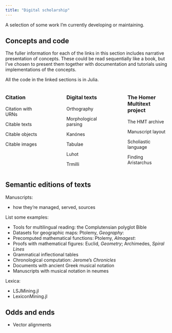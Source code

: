 ```yaml
---
title: "Digital scholarship"
---
```


A selection of some work I'm currently developing or maintaining.


## Concepts and code

The fuller information for each of the links in this section includes narrative presentation of concepts. These could be read sequentially like a book, but I've chosen to present them together with documentation and tutorials using implementations of the concepts.

All the code in the linked sections is in Julia.

:::: {.columns}

::: {.column width="25%"}
### Citation

Citation with URNs

Citable texts

Citable objects

Citable images

:::

::: {.column width="5%"}
<!-- empty column to create gap -->
:::

::: {.column width="25%"}
### Digital texts


Orthography

Morphological parsing

Kanónes

Tabulae

Luhot

Trmilli




:::

::: {.column width="5%"}
<!-- empty column to create gap -->
:::

::: {.column width="25%"}
### The Homer Multitext project


The HMT archive

Manuscript layout

Scholiastic language 

Finding Aristarchus

:::

::::




## Semantic editions of texts

Manuscripts:

- how they're managed, served, sources


List some examples:

- Tools for multilingual reading: the Complutensian polyglot Bible
- Datasets for geographic maps: Ptolemy, *Geography*: 
- Precomputed mathematical functions: Ptolemy, *Almagest*: 
- Proofs with mathematical figures: Euclid, *Geometry*; Archimedes, *Spiral Lines*
- Grammatical inflectional tables
- Chronological computation: Jerome's *Chronicles*
- Documents with ancient Greek musical notation
- Manuscripts with musical notation in neumes

Lexica:

- LSJMining.jl
- LexiconMining.jl

## Odds and ends

- Vector alignments

